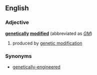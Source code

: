 ==English==
===Adjective===
'''[[genetically]] [[modified]]'''  (abbreviated as ''[[GM]]'')
# produced by [[genetic modification]]
===Synonyms===
*[[genetically-engineered]]